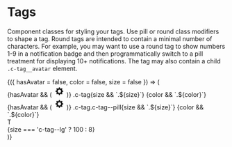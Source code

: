 
<Meta title="Components/Tags" />

# Tags

Component classes for styling your tags. Use pill or round class modifiers to
shape a tag. Round tags are intended to contain a minimal number of
characters. For example, you may want to use a round tag to show numbers 1-9
in a notification badge and then programmatically switch to a pill treatment
for displaying 10+ notifications. The tag may also contain a child
`.c-tag__avatar` element.

<Canvas>
  <Story
    name="Default"
    argTypes={{
      hasAvatar: {
        name: 'avatar',
        control: { type: 'boolean' }
      },
      size: {
        control: {
          type: 'inline-radio'
        },
        options: [undefined, 'c-tag--sm', 'c-tag--lg']
      },
      color: {
        control: {
          type: 'select'
        },
        options: [
          undefined,
          'c-tag--azure',
          'c-tag--blue',
          'c-tag--crimson',
          'c-tag--fuschia',
          'c-tag--green',
          'c-tag--grey',
          'c-tag--kale',
          'c-tag--lemon',
          'c-tag--lime',
          'c-tag--mint',
          'c-tag--orange',
          'c-tag--pink',
          'c-tag--purple',
          'c-tag--red',
          'c-tag--royal',
          'c-tag--teal',
          'c-tag--yellow'
        ]
      }
    }}
  >
    {({ hasAvatar = false, color = false, size = false }) => (
      <div class="container">
        <div class="row">
          <div class="col u-mt">
            <div class={`c-tag ${size} ${color}`}>
              {hasAvatar && (
                <svg
                  class="c-tag__avatar u-bg-grey-600 u-fg-white"
                  xmlns="http://www.w3.org/2000/svg"
                  width="26"
                  height="26"
                  focusable="false"
                  viewBox="0 0 26 26"
                >
                  <path
                    fill="currentColor"
                    d="M13 16.627a3.625 3.625 0 0 1-3.63-3.622A3.633 3.633 0 0 1 13 9.373a3.633 3.633 0 0 1 3.63 3.632A3.625 3.625 0 0 1 13 16.627m8.295-4.902h-.006a2.116 2.116 0 0 1-1.955-1.307l-.031-.075a2.117 2.117 0 0 1 .459-2.306.693.693 0 0 0 0-.998l-.809-.809a.71.71 0 0 0-.997 0 2.106 2.106 0 0 1-2.295.457l-.08-.033a2.109 2.109 0 0 1-1.302-1.948.705.705 0 0 0-.705-.706h-1.148a.705.705 0 0 0-.705.706c0 .855-.514 1.628-1.306 1.95-.021.009-.043.017-.063.027a2.106 2.106 0 0 1-2.308-.453.72.72 0 0 0-1.006 0l-.81.81a.708.708 0 0 0 0 .997l.007.006a2.11 2.11 0 0 1 .454 2.305c-.01.022-.018.045-.028.066a2.103 2.103 0 0 1-1.95 1.311h-.006a.706.706 0 0 0-.705.706v1.138c0 .39.316.706.705.706h.002a2.1 2.1 0 0 1 1.949 1.306l.029.069a2.11 2.11 0 0 1-.452 2.31l-.004.003a.708.708 0 0 0 0 .998l.809.809a.72.72 0 0 0 1.006 0l.005-.005a2.106 2.106 0 0 1 2.307-.452l.059.024a2.104 2.104 0 0 1 1.306 1.95v.007c0 .395.32.706.705.706h1.148c.385 0 .705-.31.705-.706v-.007c0-.855.514-1.627 1.306-1.95l.059-.024a2.106 2.106 0 0 1 2.307.452l.005.005a.71.71 0 0 0 .997 0l.809-.81a.693.693 0 0 0 0-.997l-.004-.003a2.11 2.11 0 0 1-.452-2.31l.029-.069a2.102 2.102 0 0 1 1.948-1.306h.012a.706.706 0 0 0 .705-.706v-1.138a.706.706 0 0 0-.705-.706"
                  ></path>
                </svg>
              )}
              <span>
                .c-tag{size && `.${size}`}
                {color && `.${color}`}
              </span>
            </div>
          </div>
          <div class="col u-mt">
            <div class={`c-tag c-tag--pill ${size} ${color}`}>
              {hasAvatar && (
                <svg
                  class="c-tag__avatar u-bg-grey-600 u-fg-white"
                  xmlns="http://www.w3.org/2000/svg"
                  width="26"
                  height="26"
                  focusable="false"
                  viewBox="0 0 26 26"
                >
                  <path
                    fill="currentColor"
                    d="M13 16.627a3.625 3.625 0 0 1-3.63-3.622A3.633 3.633 0 0 1 13 9.373a3.633 3.633 0 0 1 3.63 3.632A3.625 3.625 0 0 1 13 16.627m8.295-4.902h-.006a2.116 2.116 0 0 1-1.955-1.307l-.031-.075a2.117 2.117 0 0 1 .459-2.306.693.693 0 0 0 0-.998l-.809-.809a.71.71 0 0 0-.997 0 2.106 2.106 0 0 1-2.295.457l-.08-.033a2.109 2.109 0 0 1-1.302-1.948.705.705 0 0 0-.705-.706h-1.148a.705.705 0 0 0-.705.706c0 .855-.514 1.628-1.306 1.95-.021.009-.043.017-.063.027a2.106 2.106 0 0 1-2.308-.453.72.72 0 0 0-1.006 0l-.81.81a.708.708 0 0 0 0 .997l.007.006a2.11 2.11 0 0 1 .454 2.305c-.01.022-.018.045-.028.066a2.103 2.103 0 0 1-1.95 1.311h-.006a.706.706 0 0 0-.705.706v1.138c0 .39.316.706.705.706h.002a2.1 2.1 0 0 1 1.949 1.306l.029.069a2.11 2.11 0 0 1-.452 2.31l-.004.003a.708.708 0 0 0 0 .998l.809.809a.72.72 0 0 0 1.006 0l.005-.005a2.106 2.106 0 0 1 2.307-.452l.059.024a2.104 2.104 0 0 1 1.306 1.95v.007c0 .395.32.706.705.706h1.148c.385 0 .705-.31.705-.706v-.007c0-.855.514-1.627 1.306-1.95l.059-.024a2.106 2.106 0 0 1 2.307.452l.005.005a.71.71 0 0 0 .997 0l.809-.81a.693.693 0 0 0 0-.997l-.004-.003a2.11 2.11 0 0 1-.452-2.31l.029-.069a2.102 2.102 0 0 1 1.948-1.306h.012a.706.706 0 0 0 .705-.706v-1.138a.706.706 0 0 0-.705-.706"
                  ></path>
                </svg>
              )}
              <span>
                .c-tag.c-tag--pill{size && `.${size}`}
                {color && `.${color}`}
              </span>
            </div>
          </div>
          <div class="col u-mt">
            <div class={`c-tag c-tag--pill ${size} ${color}`}>T</div>
          </div>
          <div class="col u-mt">
            <div class={`c-tag c-tag--round ${size} ${color}`}>
              {size === 'c-tag--lg' ? 100 : 8}
            </div>
          </div>
        </div>
      </div>
    )}
  </Story>
</Canvas>
